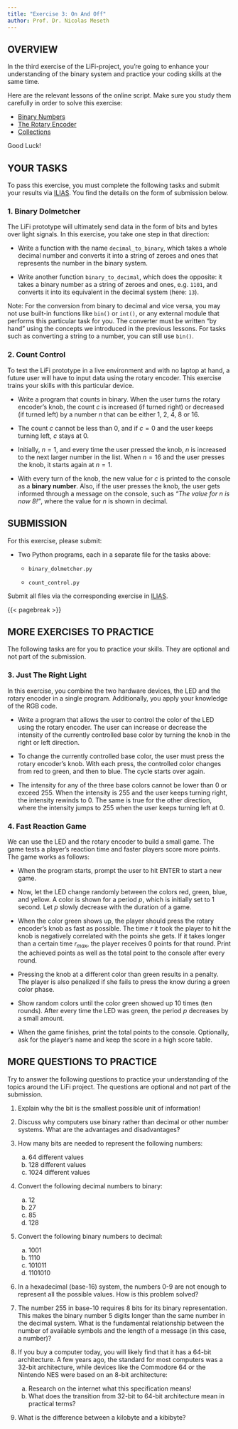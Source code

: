 ```yaml
---
title: "Exercise 3: On And Off"
author: Prof. Dr. Nicolas Meseth
---
```


## OVERVIEW

In the third exercise of the LiFi-project, you're going to enhance your understanding of the binary system and practice your coding skills at the same time.

Here are the relevant lessons of the online script. Make sure you study them carefully in order to solve this exercise:

-   [Binary Numbers](https://lifi.datalit.de/lifi-project-part-1/on-and-off/binary-numbers)
-   [The Rotary Encoder](https://lifi.datalit.de/lifi-project-part-1/on-and-off/the-rotary-encoder)
-   [Collections](https://lifi.datalit.de/lifi-project-part-1/on-and-off/collections)

Good Luck!

## YOUR TASKS

To pass this exercise, you must complete the following tasks and submit your results via [ILIAS](https://lms.hs-osnabrueck.de). You find the details on the form of submission below.

### 1. Binary Dolmetcher

The LiFi prototype will ultimately send data in the form of bits and bytes over light signals. In this exercise, you take one step in that direction:

-   Write a function with the name `decimal_to_binary`, which takes a whole decimal number and converts it into a string of zeroes and ones that represents the number in the binary system.

-   Write another function `binary_to_decimal`, which does the opposite: it takes a binary number as a string of zeroes and ones, e.g. `1101`, and converts it into its equivalent in the decimal system (here: `13`).

Note: For the conversion from binary to decimal and vice versa, you may not use built-in functions like `bin()` or `int()`, or any external module that performs this particular task for you. The converter must be written "by hand" using the concepts we introduced in the previous lessons. For tasks such as converting a string to a number, you can still use `bin()`.

### 2. Count Control

To test the LiFi prototype in a live environment and with no laptop at hand, a future user will have to input data using the rotary encoder. This exercise trains your skills with this particular device.

-   Write a program that counts in binary. When the user turns the rotary encoder's knob, the count $c$ is increased (if turned right) or decreased (if turned left) by a number $n$ that can be either 1, 2, 4, 8 or 16.

-   The count $c$ cannot be less than 0, and if $c = 0$ and the user keeps turning left, $c$ stays at 0.

-   Initially, $n = 1$, and every time the user pressed the knob, $n$ is increased to the next larger number in the list. When $n=16$ and the user presses the knob, it starts again at $n=1$.

-   With every turn of the knob, the new value for $c$ is printed to the console as a **binary number**. Also, if the user presses the knob, the user gets informed through a message on the console, such as *"The value for $n$ is now 8!"*, where the value for $n$ is shown in decimal.

## SUBMISSION

For this exercise, please submit:

-   Two Python programs, each in a separate file for the tasks above:

    -   `binary_dolmetcher.py`

    -   `count_control.py`

Submit all files via the corresponding exercise in [ILIAS](https://lms.hs-osnabrueck.de).

{{< pagebreak >}}

## MORE EXERCISES TO PRACTICE

The following tasks are for you to practice your skills. They are optional and not part of the submission.

### 3. Just The Right Light

In this exercise, you combine the two hardware devices, the LED and the rotary encoder in a single program. Additionally, you apply your knowledge of the RGB code.

-   Write a program that allows the user to control the color of the LED using the rotary encoder. The user can increase or decrease the intensity of the currently controlled base color by turning the knob in the right or left direction.

-   To change the currently controlled base color, the user must press the rotary encoder's knob. With each press, the controlled color changes from red to green, and then to blue. The cycle starts over again.

-   The intensity for any of the three base colors cannot be lower than 0 or exceed 255. When the intensity is 255 and the user keeps turning right, the intensity rewinds to 0. The same is true for the other direction, where the intensity jumps to 255 when the user keeps turning left at 0.

### 4. Fast Reaction Game

We can use the LED and the rotary encoder to build a small game. The game tests a player's reaction time and faster players score more points. The game works as follows:

-   When the program starts, prompt the user to hit ENTER to start a new game.

-   Now, let the LED change randomly between the colors red, green, blue, and yellow. A color is shown for a period $p$, which is initially set to 1 second. Let $p$ slowly decrease with the duration of a game.

-   When the color green shows up, the player should press the rotary encoder's knob as fast as possible. The time $r$ it took the player to hit the knob is negatively correlated with the points she gets. If it takes longer than a certain time $r_{max}$, the player receives 0 points for that round. Print the achieved points as well as the total point to the console after every round.

-   Pressing the knob at a different color than green results in a penalty. The player is also penalized if she fails to press the know during a green color phase.

-   Show random colors until the color green showed up 10 times (ten rounds). After every time the LED was green, the period $p$ decreases by a small amount.

-   When the game finishes, print the total points to the console. Optionally, ask for the player's name and keep the score in a high score table.

## MORE QUESTIONS TO PRACTICE

Try to answer the following questions to practice your understanding of the topics around the LiFi project. The questions are optional and not part of the submission.

1.  Explain why the bit is the smallest possible unit of information!

2.  Discuss why computers use binary rather than decimal or other number systems. What are the advantages and disadvantages?

3.  How many bits are needed to represent the following numbers:

    a)  64 different values
    b)  128 different values
    c)  1024 different values

4.  Convert the following decimal numbers to binary:

    a)  12
    b)  27
    c)  85
    d)  128

5.  Convert the following binary numbers to decimal:

    a)  1001
    b)  1110
    c)  101011
    d)  1101010

6.  In a hexadecimal (base-16) system, the numbers 0-9 are not enough to represent all the possible values. How is this problem solved?

7.  The number 255 in base-10 requires 8 bits for its binary representation. This makes the binary number 5 digits longer than the same number in the decimal system. What is the fundamental relationship between the number of available symbols and the length of a message (in this case, a number)?

8.  If you buy a computer today, you will likely find that it has a 64-bit architecture. A few years ago, the standard for most computers was a 32-bit architecture, while devices like the Commodore 64 or the Nintendo NES were based on an 8-bit architecture:

    a)  Research on the internet what this specification means!
    b)  What does the transition from 32-bit to 64-bit architecture mean in practical terms?

9.  What is the difference between a kilobyte and a kibibyte?
